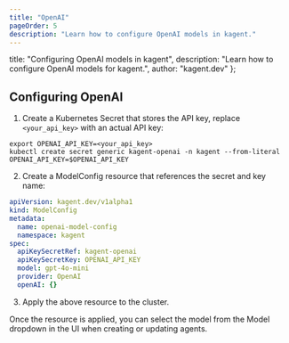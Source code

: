 ```yaml
---
title: "OpenAI"
pageOrder: 5
description: "Learn how to configure OpenAI models in kagent."
---
```


  title: "Configuring OpenAI models in kagent",
  description: "Learn how to configure OpenAI models for kagent.",
  author: "kagent.dev"
};

## Configuring OpenAI

1. Create a Kubernetes Secret that stores the API key, replace `<your_api_key>` with an actual API key:

```shell
export OPENAI_API_KEY=<your_api_key>
kubectl create secret generic kagent-openai -n kagent --from-literal OPENAI_API_KEY=$OPENAI_API_KEY
```

2. Create a ModelConfig resource that references the secret and key name:

```yaml
apiVersion: kagent.dev/v1alpha1
kind: ModelConfig
metadata:
  name: openai-model-config
  namespace: kagent
spec:
  apiKeySecretRef: kagent-openai
  apiKeySecretKey: OPENAI_API_KEY
  model: gpt-4o-mini
  provider: OpenAI
  openAI: {}
```

3. Apply the above resource to the cluster.

Once the resource is applied, you can select the model from the Model dropdown in the UI when creating or updating agents.

